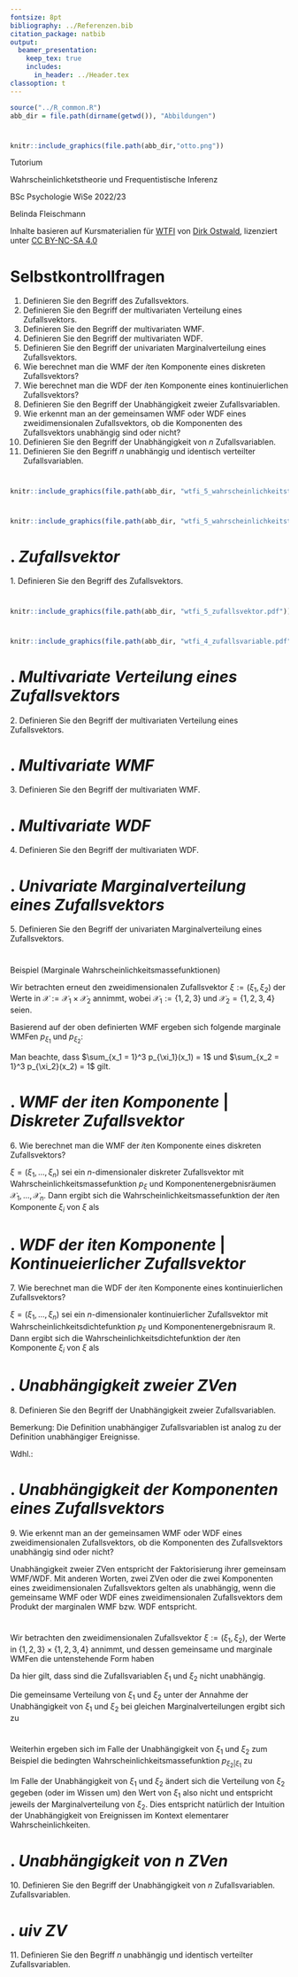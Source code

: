 ```yaml
---
fontsize: 8pt
bibliography: ../Referenzen.bib
citation_package: natbib
output:
  beamer_presentation:
    keep_tex: true
    includes:
      in_header: ../Header.tex
classoption: t  
---
```



```r
source("../R_common.R")
abb_dir = file.path(dirname(getwd()), "Abbildungen")
```

#  {.plain}
\center
```r
knitr::include_graphics(file.path(abb_dir,"otto.png"))
```

\vspace{2mm}

\huge
Tutorium 

\Large
Wahrscheinlichketstheorie und Frequentistische Inferenz
\vspace{4mm}

\normalsize
BSc Psychologie WiSe 2022/23

\vspace{12mm}
\normalsize
Belinda Fleischmann

\vspace{3mm}
\scriptsize
Inhalte basieren auf Kursmaterialien für [WTFI](https://www.ipsy.ovgu.de/Institut/Abteilungen+des+Institutes/Methodenlehre+I+_+Experimentelle+und+Neurowissenschaftliche+Psychologie/Lehre/Wintersemester+2023/Wahrscheinlichkeitstheorie+und+Frequentistische+Inferenz.html) von [Dirk Ostwald](https://www.ipsy.ovgu.de/Institut/Abteilungen+des+Institutes/Methodenlehre+I+_+Experimentelle+und+Neurowissenschaftliche+Psychologie/Team/Dirk+Ostwald.html), lizenziert unter [CC BY-NC-SA 4.0](https://creativecommons.org/licenses/by-sa/4.0/deed.de)



#  {.plain}
\vfill
\center
\huge
\text{(5) Multivariate Verteilungen}



# Selbstkontrollfragen
\setstretch{2}

\small
1. \justifying Definieren Sie den Begriff des Zufallsvektors.
2. Definieren Sie den Begriff der multivariaten Verteilung eines Zufallsvektors.
3. Definieren Sie den Begriff der multivariaten WMF.
4. Definieren Sie den Begriff der multivariaten WDF.
5. Definieren Sie den Begriff der univariaten Marginalverteilung eines Zufallsvektors.
6. Wie berechnet man die WMF der $i$ten Komponente eines diskreten Zufallsvektors?
7. Wie berechnet man die WDF der $i$ten Komponente eines kontinuierlichen Zufallsvektors?
8. Definieren Sie den Begriff der Unabhängigkeit zweier Zufallsvariablen.
9. Wie erkennt man an der gemeinsamen WMF oder WDF eines zweidimensionalen Zufallsvektors, ob die
Komponenten des Zufallsvektors unabhängig sind oder nicht?
10. Definieren Sie den Begriff der Unabhängigkeit von $n$ Zufallsvariablen.
11. Definieren Sie den Begriff $n$ unabhängig und identisch verteilter Zufallsvariablen.


# \textcolor{darkcyan}{Wdhl.: Modell und Realität}
```r
knitr::include_graphics(file.path(abb_dir, "wtfi_5_wahrscheinlichkeitstheorie_modell.pdf"))
```



# \textcolor{darkcyan}{Wdhl.: Modell und Realität} 
\vspace{4mm}
```r
knitr::include_graphics(file.path(abb_dir, "wtfi_5_wahrscheinlichkeitstheorie_modell_beispiel.pdf"))
```



# \textcolor{darkblue}{SKF 1}. *Zufallsvektor*

\large
\color{darkblue} 1. \justifying Definieren Sie den Begriff des Zufallsvektors.


\vspace{3mm}
\color{black}
\footnotesize

\begin{definition}[Zufallsvektor]
\justifying
$(\Omega, \mathcal{A}, \mathbb{P})$ sei ein Wahrscheinlichkeitsraum und 
$(\mathcal{X},\mathcal{S})$ sei ein $n$-dimensionaler Messraum. 
Ein $n$-dimensionaler \textit{Zufallsvektor} ist definiert als eine Abbildung
\begin{equation}
\xi:\Omega \to \mathcal{X}, \omega \mapsto \xi(\omega) :=
\begin{pmatrix}
\xi_1(\omega) \\
\vdots  	\\
\xi_n(\omega)
\end{pmatrix}
\end{equation}
mit der \textit{Messbarkeitseigenschaft}
\begin{equation}
\{\omega \in \Omega|\xi(\omega) \in S \} \in \mathcal{A} \mbox{ für alle } S \in \mathcal{S}.
\end{equation}
\end{definition}

\color{darkcyan}



# \textcolor{darkcyan}{Veranschaulichung: Zufallsvektor} 

```r
knitr::include_graphics(file.path(abb_dir, "wtfi_5_zufallsvektor.pdf"))
```



# \textcolor{darkcyan}{Wdhl.: Zufallsvariable} 

\vspace{3mm}
\footnotesize

\begin{definition}[Zufallsvariable]
\justifying
Es sei $(\Omega, \mathcal{A}, \mathbb{P})$ ein Wahrscheinlichkeitsraum und
$(\mathcal{X},\mathcal{S})$ ein \textit{Messraum}. Dann ist eine \textit{Zufallsvariable (ZV)}
definiert als eine Abbildung $\xi:\Omega \to \mathcal{X}$ mit der \textit{Messbarkeitseigenschaft}
\begin{equation}
\{\omega \in \Omega|\xi(\omega) \in S \} \in \mathcal{A} \mbox{ für alle } S \in \mathcal{S}.
\end{equation}
\end{definition}


```r
knitr::include_graphics(file.path(abb_dir, "wtfi_4_zufallsvariable.pdf"))
```



# \textcolor{darkblue}{SKF 2}. *Multivariate Verteilung eines Zufallsvektors*

\large
\color{darkblue} 2. Definieren Sie den Begriff der multivariaten Verteilung eines Zufallsvektors.


\vspace{3mm}
\color{black}
\footnotesize

\begin{definition}[Multivariate Verteilung]
\justifying
$(\Omega, \mathcal{A}, \mathbb{P})$ sei ein Wahrscheinlichkeitsraum, 
$(\mathcal{X},\mathcal{S})$ sei ein $n$-dimensionaler Messraum und
\begin{equation}
\xi : \Omega \to \mathcal{X}, \omega \mapsto \xi(\omega)
\end{equation}
sei ein Zufallsvektor. Dann heißt das Wahrscheinlichkeitsmaß $\mathbb{P}_\xi$, 
definiert durch
\begin{equation}
\mathbb{P}_\xi : \mathcal{S} \to [0,1], S \mapsto \mathbb{P}_\xi(S)
:= \mathbb{P}(\xi^{-1}(S))
 = \mathbb{P}\left(\{\omega \in \Omega|\xi(\omega) \in S\}\right)
\end{equation}
die \textit{multivariate Verteilung des Zufallsvektor $\xi$}.
\end{definition}



# \textcolor{darkblue}{SKF 3}. *Multivariate WMF*

\large
\color{darkblue} 3. Definieren Sie den Begriff der multivariaten WMF.


\vspace{3mm}
\color{black}
\footnotesize

\begin{definition}[Diskreter Zufallsvektor, Multivariate WMF]
\justifying
$\xi$ sei ein Zufallsvektor mit Ergebnisraum $\mathcal{X}$. $\xi$ heißt 
\textit{diskreter Zufallsvektor} wenn der Ergebnisraum $\mathcal{X}$ endlich oder
abzählbar ist und eine Funktion 
\begin{equation}
p_\xi : \mathcal{X} \to [0,1], x \mapsto p_\xi(x)  
\end{equation}
existiert, für die gilt
\begin{itemize}
\item[(1)] $\sum_{x \in \mathcal{X}}p(x) = 1$ und
\item[(2)] $\mathbb{P}_\xi(\xi = x) = p(x)$ für alle $x \in \mathcal{X}$.
\end{itemize}
Ein entsprechende Funktion $p$ heißt \textit{multivariate Wahrscheinlichkeitsmassefunktion (WMF)} von $\xi$.
\end{definition}



# \textcolor{darkblue}{SKF 4}. *Multivariate WDF*

\large
\color{darkblue} 4. Definieren Sie den Begriff der multivariaten WDF.


\vspace{3mm}
\color{black}
\footnotesize

\begin{definition}[Kontinuierlicher Zufallsvektor, Multivariate WDF]
\justifying
Ein Zufallsvektor $\xi$ heißt \textit{kontinuierlich}, wenn $\mathbb{R}^n$ der 
Ergebnisraum von $\xi$ ist und eine Funktion  
\begin{equation}
p_\xi : \mathbb{R}^n \to \mathbb{R}_{\ge 0}, x \mapsto p_\xi(x),
\end{equation}
existiert, für die gilt
\begin{itemize}
\item[(1)] $\int_{\mathbb{R}^n} p_\xi(x)\,dx = 1$ und
\item[(2)] $\mathbb{P}_\xi(x_1 \le \xi \le x_2)
		    = \int_{x_{1_1}}^{x_{2_1}} \cdots \int_{x_{1_n}}^{x_{2_n}} p_\xi(s_1,...,s_n)\,ds_1 \cdots ds_n$.
\end{itemize}
Eine entsprechende Funktion $p$ heißt \textit{multivariate Wahrscheinlichkeitsdichtefunktion (WDF)} von $\xi$.
\end{definition}



# \textcolor{darkblue}{SKF 5}. *Univariate Marginalverteilung eines Zufallsvektors*

\large
\color{darkblue} 5. Definieren Sie den Begriff der univariaten Marginalverteilung eines Zufallsvektors.


\vspace{3mm}
\color{black}
\footnotesize

\begin{definition}[Univariate Marginalverteilung]
\justifying
$(\Omega, \mathcal{A}, \mathbb{P})$ sei ein Wahrscheinlichkeitsraum, 
$(\mathcal{X}, \mathcal{S})$ sei ein $n$-dimensionaler Messraum, 
$\xi:\Omega \to \mathcal{X}$ sei ein Zufallsvektor, $\mathbb{P}_\xi$ sei die 
Verteilung von $\xi$, $\mathcal{X}_i \subset \mathcal{X}$ sei der Ergebnisraum der 
$i$ten Komponente $\xi_i$ von $\xi$, und $\mathcal{S}_i$ sei eine 
$\sigma$-Algebra auf $\xi_i$. Dann heißt die durch
\begin{equation}
\mathbb{P}_{\xi_i} : \mathcal{S}_i \to [0,1],
S \mapsto  \mathbb{P}_\xi\left(\mathcal{X}_1
                     \times
                     \cdots
                     \times
                     \mathcal{X}_{i-1}
                     \times S
                     \times \mathcal{X}_{i+1}
                     \times \cdots
                     \times \mathcal{X}_n\right)
\mbox{ für } S \in \mathcal{S}_i
\end{equation}
definierte Verteilung die \textit{$i$te univariate Marginalverteilung von $\xi$}.
\end{definition}



# \color{darkcyan}{Beispiel}
Beispiel (Marginale Wahrscheinlichkeitsmassefunktionen)

\vspace{2mm}

\small
\justifying

Wir betrachten erneut den zweidimensionalen Zufallsvektor $\xi:= (\xi_1,\xi_2)$ der 
Werte in $\mathcal{X} := \mathcal{X}_1 \times \mathcal{X}_2$ annimmt, wobei 
$\mathcal{X}_1 := \{1,2,3\}$ und $\mathcal{X}_2 = \{1,2,3,4\}$ seien. 
\vspace{1mm}

Basierend auf der oben definierten WMF ergeben sich folgende marginale WMFen 
$p_{\xi_1}$ und $p_{\xi_2}$:
\vspace{2mm}

\begin{table}\label{tab:wmf_marginal}
\begin{center}
\begin{tabular}{|c|cccc|c|}
\hline
$p_\xi(x_1,x_2)$    & 	$x_2 = 1$ 	& 	$x_2 = 2$ 	& 	$x_2 = 3$ 	& 	$x_2 = 4$ 	& $p_{\xi_1}(x_1)$	\\\hline
$x_1 = 1$		    &	$0.1$		&	$0.0$		&	$0.2$		&	$0.1$		& $0.4$				\\
$x_1 = 2$		    &	$0.1$		&	$0.2$		&	$0.0$		&	$0.0$		& $0.3$				\\
$x_1 = 3$		    &	$0.0$		&	$0.1$		&	$0.1$		&	$0.1$		& $0.3$				\\\hline
$p_{\xi_2}(x_2)$	&   $0.2$	 	&   $0.3$ 		&   $0.3$ 		&   $0.2$       & 					\\\hline
\end{tabular}
\end{center}
\end{table}
\vspace{2mm}

Man beachte, dass $\sum_{x_1 = 1}^3 p_{\xi_1}(x_1) = 1$ und $\sum_{x_2 = 1}^3 p_{\xi_2}(x_2) = 1$ gilt.



# \textcolor{darkblue}{SKF 6}. *WMF der $i$ten Komponente* | *Diskreter Zufallsvektor*

\large
\color{darkblue} 6. Wie berechnet man die WMF der $i$ten Komponente eines diskreten Zufallsvektors?


\vspace{3mm}
\color{black}
\footnotesize

$\xi= (\xi_1,...,\xi_n)$ sei ein $n$-dimensionaler diskreter Zufallsvektor
mit Wahrscheinlichkeitsmassefunktion $p_\xi$ und Komponentenergebnisräumen 
$\mathcal{X}_1, ..., \mathcal{X}_n$. Dann ergibt sich die 
Wahrscheinlichkeitsmassefunktion der $i$ten Komponente $\xi_i$ von $\xi$ als
\begin{multline}
p_{\xi_i} : \mathcal{X}_i \to [0,1], x_i \mapsto p_{\xi_i}(x_i) := \\
\sum_{x_1} \cdots \sum_{x_{i-1}} \sum_{x_{i+1}} \cdots \sum_{x_n} p_\xi(x_1,...,x_{i-1},x_i,x_{i+1}, ...,x_n).
\end{multline}



# \textcolor{darkblue}{SKF 7}. *WDF der $i$ten Komponente* | *Kontinueierlicher Zufallsvektor*

\large
\color{darkblue} 7. Wie berechnet man die WDF der $i$ten Komponente eines kontinuierlichen Zufallsvektors?


\vspace{3mm}
\color{black}
\footnotesize

$\xi= (\xi_1,...,\xi_n)$ sei ein $n$-dimensionaler kontinuierlicher Zufallsvektor 
mit Wahrscheinlichkeitsdichtefunktion $p_\xi$ und Komponentenergebnisraum $\mathbb{R}$. 
Dann ergibt sich die Wahrscheinlichkeitsdichtefunktion der $i$ten Komponente $\xi_i$ von $\xi$ als
\begin{multline}
p_{\xi_i} : \mathbb{R} \to \mathbb{R}_{\ge 0},  x_i \mapsto p_{\xi_i}(x_i) :=  \\
\smallint_{x_1} \cdots \smallint_{x_{i-1}} \smallint_{x_{i+1}} \cdots \smallint_{x_n}
   p_\xi(x_1,..., x_{i-1},x_i,x_{i+1}, ...,x_n)
   \,dx_1...\,dx_{i-1}\,dx_{i+1}...\,dx_n.
\end{multline}



# \textcolor{darkblue}{SKF 8}. *Unabhängigkeit zweier ZVen*

\large
\color{darkblue} 8. Definieren Sie den Begriff der Unabhängigkeit zweier Zufallsvariablen.


\vspace{3mm}
\color{black}
\footnotesize

\begin{definition}[Unabhängige Zufallsvariablen]
\justifying
$(\Omega, \mathcal{A}, \mathbb{P})$ sei ein Wahrscheinlichkeitsraum und 
$\xi: = (\xi_1,\xi_2)$ ein zweidimensionaler Zufallsvektor. Die Zufallsvariablen 
$\xi_1,\xi_2$ mit Ergebnisräumen $\mathcal{X}_1, \mathcal{X}_2$ 
heißen \textit{unabhängig}, wenn für alle $S_1 \subseteq \mathcal{X}_1$ und 
$S_2 \subseteq \mathcal{X}_2$ gilt, dass
\begin{equation}
\mathbb{P}_\xi(\xi_1 \in S_1, \xi_2 \in S_2) =
\mathbb{P}_{\xi_1}(\xi_1 \in S_1)\mathbb{P}_{\xi_2}(\xi_2 \in S_2).
\end{equation}
\end{definition}


\color{darkcyan}
Bemerkung: Die Definition unabhängiger Zufallsvariablen ist analog zu der Definition unabhängiger Ereignisse.

Wdhl.: 

\begin{definition}[Unabhängige Ereignisse]
\justifying
Zwei Ereignisse $A \in \mathcal{A}$ and $B \in \mathcal{A}$ heißen
\textit{(stochastisch) unabhängig}, wenn
\begin{equation}
\mathbb{P}(A \cap B) = \mathbb{P}(A)\mathbb{P}(B).
\end{equation}
Eine Menge von Ereignissen $\{A_i|i \in I\}\subset \mathcal{A}$ mit beliebiger
Indexmenge $I$ heißt (stochastisch) unabhängig, wenn für jede endliche Untermenge
$J \subseteq I$ gilt, dass
\begin{equation}
\mathbb{P}\left(\cap_{j \in J} A_j \right) = \prod_{j \in J}\mathbb{P}(A_j).
\end{equation}
\end{definition}



# \textcolor{darkblue}{SKF 9}. *Unabhängigkeit der Komponenten eines Zufallsvektors*

\normalsize
\color{darkblue} 9. Wie erkennt man an der gemeinsamen WMF oder WDF eines zweidimensionalen Zufallsvektors, ob die Komponenten des Zufallsvektors unabhängig sind oder nicht?

\vspace{3mm}
\color{black}
\footnotesize

Unabhängigkeit zweier ZVen entspricht der Faktorisierung ihrer gemeinsam WMF/WDF. \textcolor{darkcyan}{\textit{Faktorisierung} bezeichnet die Produkteigenschaft $p_\xi(x_1,x_2) = p_{\xi_1}(x_1)p_{\xi_2}(x_2)$.} Mit anderen Worten, zwei ZVen oder die zwei Komponenten eines zweidimensionalen Zufallsvektors gelten als unabhängig, wenn die gemeinsame WMF oder WDF eines zweidimensionalen Zufallsvektors dem Produkt der marginalen WMF bzw. WDF entspricht. 

\begin{theorem}[Unabhängigkeit und Faktorisierung der WMF/WDF]
\justifying
\normalfont
(1) $\xi:= (\xi_1,\xi_2)$ sei ein diskreter Zufallsvektor mit Ergebnisraum
$\mathcal{X}_1 \times \mathcal{X}_2$, WMF $p_\xi$ und marginalen WMFen 
$p_{\xi_1}, p_{\xi_2}$. Dann gilt
\begin{multline}
\xi_1 \mbox{ und } \xi_2 \mbox{ sind unabhängige Zufallsvariablen} \Leftrightarrow \\
p_\xi(x_1,x_2) = p_{\xi_1}(x_1)p_{\xi_2}(x_2) \mbox{ für alle } (x_1,x_2) \in \mathcal{X}_1 \times \mathcal{X}_2.
\end{multline}
(2) $\xi:= (\xi_1,\xi_2)$ sei ein kontinuierlicher Zufallsvektor mit Ergebnisraum
$\mathbb{R}^2$, WDF $p_\xi$ und marginalen WDFen $p_{\xi_1}, p_{\xi_2}$. Dann gilt
\begin{multline}
\xi_1 \mbox{ und } \xi_2 \mbox{ sind unabhängige Zufallsvariablen } \Leftrightarrow \\
p_\xi(x_1,x_2) = p_{\xi_1}(x_1)p_{\xi_2}(x_2) \mbox{ für alle } (x_1,x_2) \in \mathbb{R}^2.
\end{multline}
\end{theorem}



# \textcolor{darkcyan}{Beispiel: Unabhängigkeit diskreter Zufallsvariablen}

\footnotesize

Wir betrachten den zweidimensionalen Zufallsvektor $\xi:= (\xi_1, \xi_2)$, 
der Werte in $\{1,2,3\} \times \{1,2,3,4\}$ annimmt, und dessen gemeinsame und
marginale WMFen die untenstehende Form haben
\vspace{1mm}

\begin{center}
\begin{tabular}{|c|cccc|c|}
\hline
$p_\xi(x_1,x_2)$	& 	$x_2 = 1$ 	& 	$x_2 = 2$ 	& 	$x_2 = 3$ 	& 	$x_2 = 4$ 	& $p_{\xi_1}(x_1)$	\\\hline
$x_1 = 1$		    &	$0.10$		&	$0.00$		&	$0.20$		&	$0.10$		& $0.40$			\\
$x_1 = 2$		    &	$0.10$		&	$0.20$		&	$0.00$		&	$0.00$		& $0.30$			\\
$x_1 = 3$		    &	$0.00$		&	$0.10$		&	$0.10$		&	$0.10$		& $0.30$			\\\hline
$p_{\xi_2}(x_2)$	&   $0.20$	 	&   $0.30$ 		&   $0.30$ 		&   $0.20$      & 					\\\hline
\end{tabular}
\end{center}
\vspace{2mm}

Da hier gilt, dass
\begin{equation}
p_\xi(1,1) = 0.10 \neq 0.08 = 0.40\cdot 0.20 =  p_{\xi_1}(1)p_{\xi_2}(1)
\end{equation}
sind die Zufallsvariablen $\xi_1$ und $\xi_2$ nicht unabhängig.

Die gemeinsame Verteilung von $\xi_1$ und $\xi_2$ unter der Annahme der 
Unabhängigkeit von $\xi_1$ und $\xi_2$ bei gleichen Marginalverteilungen ergibt sich zu \textcolor{darkcyan}{(Mit anderen Worten, wären $\xi_1$ und $\xi_2$ unabhäng, und die Marginalverteilungen gegeben wie oben, dann sähe die gemeinsame Verteilung so aus:)}
\vspace{2mm}

\begin{center}
\begin{tabular}{|c|cccc|c|}
\hline
$p_\xi(x_1,x_2)$	& 	$x_2 = 1$ 	& 	$x_2 = 2$ 	& 	$x_2 = 3$ 	& 	$x_2 = 4$ 	& $p_{\xi_1}(x_1)$	\\\hline
$x_1 = 1$		&	$0.08$		&	$0.12$		&	$0.12$		&	$0.08$		& $0.40$			\\
$x_1 = 2$		&	$0.06$		&	$0.09$		&	$0.09$		&	$0.06$		& $0.30$			\\
$x_1 = 3$		&	$0.06$		&	$0.09$		&	$0.09$		&	$0.06$		& $0.30$			\\\hline
$p_{\xi_2}(x_2)$	&   $0.20$	 	&   $0.30$ 		&   $0.30$ 		&   $0.20$       & 					\\\hline
\end{tabular}
\end{center}
\vspace{2mm}

\textcolor{darkcyan}{Für jede gemeinsame Wahrscheinlichkeit (jede Zelle) gilt $p_\xi(x_1,x_2) = p_{\xi_1}(x_1)p_{\xi_2}(x_2).$ z.B. $p_\xi(1,1) = p_{\xi_1}(x_1)p_{\xi_2}(x_2) = 0.40 \cdot 0.20 = 0.08$}


# \textcolor{darkcyan}{Beispiel: Unabhängigkeit diskreter Zufallsvariablen}
\footnotesize

Weiterhin ergeben sich im Falle der Unabhängigkeit von $\xi_1$ und $\xi_2$ zum 
Beispiel die bedingten Wahrscheinlichkeitsmassefunktion $p_{\xi_2|\xi_1}$ zu
\vspace{2mm}

\renewcommand{\arraystretch}{1.3}
\begin{center}
\begin{tabular}{|c|cccc|}
\hline
$p_{\xi_1|\xi_2}(x_1,x_2)$
& 	$x_2 = 1$
& 	$x_2 = 2$
& 	$x_2 = 3$
& 	$x_2 = 4$
\\\hline
$p_{\xi_2|\xi_1 = 1}(x_2|1)$

& 	$\frac{0.08}{0.40} = 0.2$

&	$\frac{0.12}{0.40} = 0.3$

&	$\frac{0.12}{0.40} = 0.3$

&	$\frac{0.08}{0.40} = 0.2$
\\
$p_{\xi_2|\xi_1 = 2}(x_2|2)$

&	$\frac{0.06}{0.30} = 0.2$

&	$\frac{0.09}{0.30} = 0.3$

&	$\frac{0.09}{0.30} = 0.3$

&	$\frac{0.06}{0.30} = 0.2$
\\
$p_{\xi_2|\xi_1 = 3}(x_2|3)$
%
&	$\frac{0.06}{0.30} = 0.2$
%
&	$\frac{0.09}{0.30} = 0.3$
%
&	$\frac{0.09}{0.30} = 0.3$
%
&	$\frac{0.06}{0.30} = 0.2$
\\\hline
\end{tabular}
\end{center}
\vspace{2mm}

Im Falle der Unabhängigkeit von $\xi_1$ und $\xi_2$ ändert sich die Verteilung von 
$\xi_2$ gegeben (oder im Wissen um) den Wert von $\xi_1$ also nicht und entspricht 
jeweils der Marginalverteilung von $\xi_2$. Dies entspricht natürlich der Intuition 
der Unabhängigkeit von Ereignissen im Kontext elementarer Wahrscheinlichkeiten.


# \textcolor{darkcyan}{Wdhl: Bedingte W'keit unter Unabhängigkeit}
\footnotesize

\begin{theorem}[Bedingte Wahrscheinlichkeit unter Unabhängigkeit]
\normalfont
\justifying
$(\Omega,\mathcal{A}, \mathbb{P})$ sei ein Wahrscheinlichkeitsraum und 
$A,B\in \mathcal{A}$ seien unabhängige Ereignisse mit $\mathbb{P}(B) > 0$. 
Dann gilt
\begin{equation}
\mathbb{P}(A|B)
= \frac{\mathbb{P}(A \cap B)}{\mathbb{P}(B)}
= \frac{\mathbb{P}(A)\mathbb{P}(B)}{\mathbb{P}(B)}
= \mathbb{P}(A).
\end{equation}
\end{theorem}



# \textcolor{darkblue}{SKF 10}. *Unabhängigkeit von $n$ ZVen*

\large
\color{darkblue} 10. Definieren Sie den Begriff der Unabhängigkeit von $n$ Zufallsvariablen. Zufallsvariablen.

\vspace{3mm}
\color{black}
\footnotesize

\begin{definition}[$n$ unabhängige Zufallsvariablen]
\justifying
$\xi:= (\xi_1,...,\xi_n)$ sei ein $n$-dimensionaler Zufallsvektor mit Ergebnisraum 
$\mathcal{X}  = \times_{i=1}^n \mathcal{X}_i$. Die $n$ Zufallsvariablen $\xi_1,...,\xi_n$ 
heißen \textit{unabhängig}, wenn für alle $S_i \in \mathcal{X}_i, i = 1,...,n$ gilt, dass
\begin{equation}
\mathbb{P}_\xi(\xi_1 \in S_1, ...,\xi_n \in S_n) = \prod_{i=1}^n \mathbb{P}_{\xi_i}(\xi_i \in S_i).
\end{equation}
Wenn der Zufallsvektor eine $n$-dimensionale WMF oder WDF $p_\xi$ mit marginalen
WMFen oder WDFen $p_{\xi_i}, i = 1,...,n$ besitzt, dann ist die Unabhängigkeit von 
$\xi_1,...,\xi_n$ gleichbedeutend mit der Faktorisierung der gemeinsamen WMF oder WDF, also mit
\begin{equation}
p_\xi(\xi_1,...,\xi_n) = \prod_{i=1}^n p_{\xi_i}(x_i).
\end{equation}
\end{definition}



# \textcolor{darkblue}{SKF 11}. *uiv ZV*

\large
\color{darkblue} 11. Definieren Sie den Begriff $n$ unabhängig und identisch verteilter Zufallsvariablen.

\vspace{3mm}
\color{black}
\footnotesize

\begin{definition}[Unabhängig und identisch verteilte Zufallsvariablen]
\justifying
$n$ Zufallsvariablen $\xi_1,...,\xi_n$ heißen \textit{unabhängig und identisch verteilt (u.i.v.)}, wenn
\begin{itemize}
\item[(1)] $\xi_1,...,\xi_n$ unabhängige Zufallsvariablen sind, und
\item[(2)] die Marginalverteilungen der $\xi_i$ übereinstimmen, also gilt, dass
\begin{equation}
\mathbb{P}_{\xi_i} = \mathbb{P}_{\xi_j} \mbox{ für alle } 1 \le i,j \le n.
\end{equation}
\end{itemize}
Wenn die Zufallsvariablen $\xi_1,...,\xi_n$ unabhängig und identisch verteilt sind
und die $i$te Marginalverteilung $\mathbb{P}_\xi := \mathbb{P}_{\xi_i}$ ist, so 
schreibt man auch
\begin{equation}
\xi_1,...,\xi_n \sim \mathbb{P}_\xi.
\end{equation}
\end{definition}



